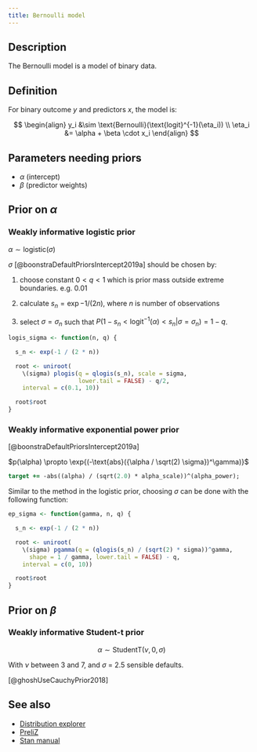 ```yaml
---
title: Bernoulli model
---
```


## Description

The Bernoulli model is a model of binary data.

## Definition

For binary outcome $y$ and predictors $x$, the model is:

$$
\begin{align}
y_i &\sim \text{Bernoulli}(\text{logit}^{-1}(\eta_i)) \\
\eta_i &= \alpha + \beta \cdot x_i
\end{align}
$$

## Parameters needing priors

-   $\alpha$ (intercept)
-   $\beta$ (predictor weights)

## Prior on $\alpha$

### Weakly informative logistic prior

$\alpha \sim \text{logistic}(\sigma)$

$\sigma$ [@boonstraDefaultPriorsIntercept2019a] should be chosen by:

1. choose constant $0 \lt q \lt 1$ which is prior mass outside extreme
   boundaries. e.g. 0.01

2. calculate $s_n = \exp{-1 / (2n)}$, where $n$ is number of
   observations

3. select $\sigma = \sigma_n$ such that $P(1 - s_n <
   \text{logit}^{-1}(\alpha) < s_n | \sigma = \sigma_n) = 1 - q$.

```r
logis_sigma <- function(n, q) {

  s_n <- exp(-1 / (2 * n))

  root <- uniroot(
    \(sigma) plogis(q = qlogis(s_n), scale = sigma,
                    lower.tail = FALSE) - q/2,
    interval = c(0.1, 10))

  root$root
}
```

### Weakly informative exponential power prior

[@boonstraDefaultPriorsIntercept2019a]

$p(\alpha) \propto \exp{(-\text{abs}({\alpha / \sqrt(2) \sigma})^\gamma)}$

```stan
target += -abs((alpha) / (sqrt(2.0) * alpha_scale))^(alpha_power);
```

Similar to the method in the logistic prior, choosing $\sigma$ can be
done with the following function:

```r
ep_sigma <- function(gamma, n, q) {

  s_n <- exp(-1 / (2 * n))

  root <- uniroot(
    \(sigma) pgamma(q = (qlogis(s_n) / (sqrt(2) * sigma))^gamma,
      shape = 1 / gamma, lower.tail = FALSE) - q,
    interval = c(0, 10))

  root$root
}
```

## Prior on $\beta$

### Weakly informative Student-t prior

$$
\alpha \sim \text{StudentT}(\nu, 0, \sigma)
$$

With $\nu$ between 3 and 7, and $\sigma$ = 2.5 sensible defaults.

[@ghoshUseCauchyPrior2018]


## See also

- [Distribution explorer](https://distribution-explorer.github.io/discrete/bernoulli.html)
- [PreliZ](https://preliz.readthedocs.io/en/latest/examples/gallery/bernoulli.html)
- [Stan manual](https://mc-stan.org/docs/functions-reference/binary_distributions.html#bernoulli-logit-distribution)
